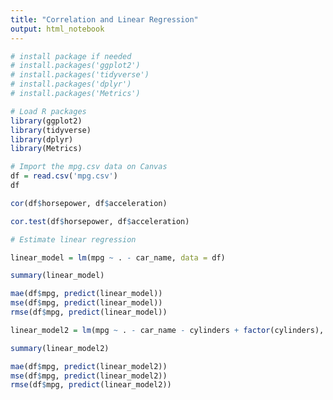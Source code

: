 ```yaml
---
title: "Correlation and Linear Regression"
output: html_notebook
---
```


```r
# install package if needed 
# install.packages('ggplot2')
# install.packages('tidyverse')
# install.packages('dplyr')
# install.packages('Metrics')
```

```r
# Load R packages
library(ggplot2)
library(tidyverse)
library(dplyr)
library(Metrics)

```

```r
# Import the mpg.csv data on Canvas
df = read.csv('mpg.csv')
df

```

```r
cor(df$horsepower, df$acceleration) 

cor.test(df$horsepower, df$acceleration) 


```


```r
# Estimate linear regression

linear_model = lm(mpg ~ . - car_name, data = df)

summary(linear_model)

mae(df$mpg, predict(linear_model))
mse(df$mpg, predict(linear_model))
rmse(df$mpg, predict(linear_model))

```


```r

linear_model2 = lm(mpg ~ . - car_name - cylinders + factor(cylinders), data = df)

summary(linear_model2)

mae(df$mpg, predict(linear_model2))
mse(df$mpg, predict(linear_model2))
rmse(df$mpg, predict(linear_model2))

```



